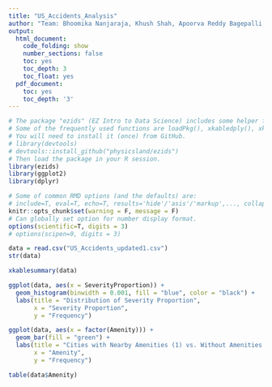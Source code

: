 ```yaml
---
title: "US_Accidents_Analysis"
author: "Team: Bhoomika Nanjaraja, Khush Shah, Apoorva Reddy Bagepalli, Devarsh Apurva Sheth"
output:
  html_document:
    code_folding: show
    number_sections: false
    toc: yes
    toc_depth: 3
    toc_float: yes
  pdf_document:
    toc: yes
    toc_depth: '3'
---
```

```r
# The package "ezids" (EZ Intro to Data Science) includes some helper functions we developed for the course. 
# Some of the frequently used functions are loadPkg(), xkabledply(), xkablesummary(), uzscale(), etc.
# You will need to install it (once) from GitHub.
# library(devtools)
# devtools::install_github("physicsland/ezids")
# Then load the package in your R session.
library(ezids)
library(ggplot2)
library(dplyr)
```
```r
# Some of common RMD options (and the defaults) are: 
# include=T, eval=T, echo=T, results='hide'/'asis'/'markup',..., collapse=F, warning=T, message=T, error=T, cache=T, fig.width=6, fig.height=4, fig.dim=c(6,4) #inches, fig.align='left'/'center','right', 
knitr::opts_chunk$set(warning = F, message = F)
# Can globally set option for number display format.
options(scientific=T, digits = 3) 
# options(scipen=9, digits = 3) 
```


```r
data = read.csv("US_Accidents_updated1.csv")
str(data)
```

```r
xkablesummary(data)
```

```r
ggplot(data, aes(x = SeverityProportion)) +
  geom_histogram(binwidth = 0.001, fill = "blue", color = "black") +
  labs(title = "Distribution of Severity Proportion",
       x = "Severity Proportion",
       y = "Frequency")
```

```r
ggplot(data, aes(x = factor(Amenity))) +
  geom_bar(fill = "green") +
  labs(title = "Cities with Nearby Amenities (1) vs. Without Amenities (0)",
       x = "Amenity",
       y = "Frequency")
```

```r
table(data$Amenity)
```
